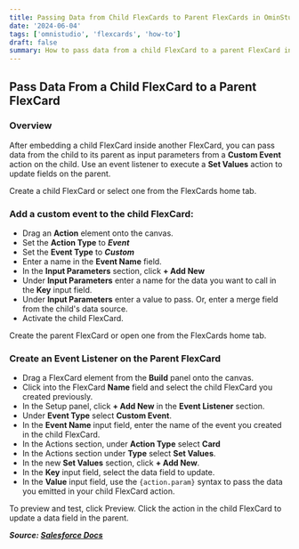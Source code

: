 ```yaml
---
title: Passing Data from Child FlexCards to Parent FlexCards in OminStudio
date: '2024-06-04'
tags: ['omnistudio', 'flexcards', 'how-to']
draft: false
summary: How to pass data from a child FlexCard to a parent FlexCard in OmniStudio.
---
```


## Pass Data From a Child FlexCard to a Parent FlexCard

### Overview

After embedding a child FlexCard inside another FlexCard, you can pass data from the child to its parent as input parameters from a **Custom Event** action on the child.
Use an event listener to execute a **Set Values** action to update fields on the parent.

Create a child FlexCard or select one from the FlexCards home tab.

### Add a custom event to the child FlexCard:

- Drag an **Action** element onto the canvas.
- Set the **Action Type** to **_Event_**
- Set the **Event Type** to **_Custom_**
- Enter a name in the **Event Name** field.
- In the **Input Parameters** section, click **+ Add New**
- Under **Input Parameters** enter a name for the data you want to call in the **Key** input field.
- Under **Input Parameters** enter a value to pass. Or, enter a merge field from the child's data source.
- Activate the child FlexCard.

Create the parent FlexCard or open one from the FlexCards home tab.

### Create an Event Listener on the Parent FlexCard

- Drag a FlexCard element from the **Build** panel onto the canvas.
- Click into the FlexCard **Name** field and select the child FlexCard you created previously.
- In the Setup panel, click **+ Add New** in the **Event Listener** section.
- Under **Event Type** select **Custom Event**.
- In the **Event Name** input field, enter the name of the event you created in the child FlexCard.
- In the Actions section, under **Action Type** select **Card**
- In the Actions section under **Type** select **Set Values**.
- In the new **Set Values** section, click **+ Add New**.
- In the **Key** input field, select the data field to update.
- In the **Value** input field, use the `{action.param}` syntax to pass the data you emitted in your child FlexCard action.

To preview and test, click Preview. Click the action in the child FlexCard to update a data field in the parent.

**_Source: [Salesforce Docs](https://help.salesforce.com/s/articleView?id=sf.os_pass_data_from_a_child_flexcard_to_a_parent_flexcard.htm&type=5)_**
